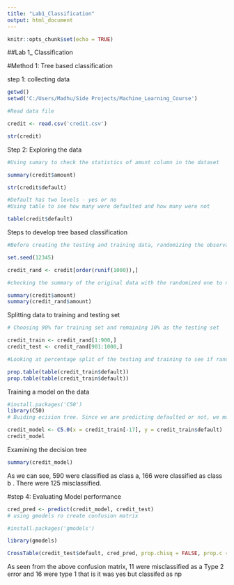 ```yaml
---
title: "Lab1_Classification"
output: html_document
---
```


```r
knitr::opts_chunk$set(echo = TRUE)
```

##Lab 1_ Classification

#Method 1: Tree based classification

step 1: collecting data 

```r
getwd()
setwd('C:/Users/Madhu/Side Projects/Machine_Learning_Course')

#Read data file

credit <- read.csv('credit.csv')

str(credit)

```

Step 2: Exploring the data


```r
#Using sumary to check the statistics of amunt column in the dataset

summary(credit$amount)

str(credit$default)

#Default has two levels - yes or no
#Using table to see how many were defaulted and how many were not

table(credit$default)

```




Steps to develop tree based classification


```r
#Before creating the testing and training data, randomizing the observations

set.seed(12345)

credit_rand <- credit[order(runif(1000)),]

#checking the summary of the original data with the randomized one to notice any substantial changes 

summary(credit$amount)
summary(credit_rand$amount)

```



Splitting data to training and testing set 


```r
# Choosing 90% for training set and remaining 10% as the testing set

credit_train <- credit_rand[1:900,]
credit_test <- credit_rand[901:1000,]

#Looking at percentage split of the testing and training to see if randomization went well

prop.table(table(credit_train$default))
prop.table(table(credit_train$default))

```


Training a model on the data


```r

#install.packages('C50')
library(C50)
# Buiding ecision tree. Since we are predicting defaulted or not, we must specify the 17th column to represent it as the class or response variable 

credit_model <- C5.0(x = credit_train[-17], y = credit_train$default)
credit_model

```
Examining the decision tree


```r

summary(credit_model)

```

As we can see, 590 were classified as class a, 166 were classified as class b . There were 125 misclassified.


#step 4: Evaluating Model performance

```r

cred_pred <- predict(credit_model, credit_test)
# using gmodels ro create confusion matrix

#install.packages('gmodels')

library(gmodels)

CrossTable(credit_test$default, cred_pred, prop.chisq = FALSE, prop.c = FALSE, prop.r = FALSE, dnn = c('actual default', 'predicted default'))

```

As seen from the above confusion matrix, 11 were misclassified as a Type 2 error and 16 were type 1 that is it was yes but classifed as np 